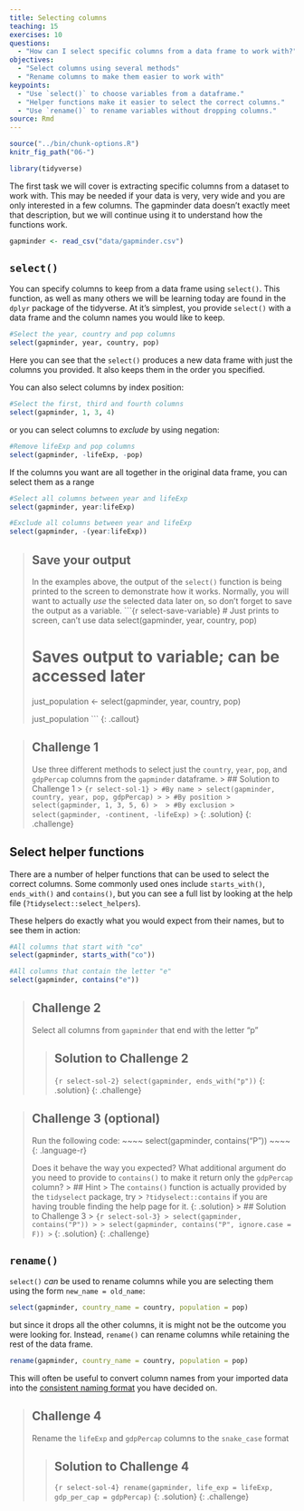 ```yaml
---
title: Selecting columns
teaching: 15
exercises: 10
questions:
  - "How can I select specific columns from a data frame to work with?"
objectives:
  - "Select columns using several methods"
  - "Rename columns to make them easier to work with"
keypoints:
  - "Use `select()` to choose variables from a dataframe."
  - "Helper functions make it easier to select the correct columns."
  - "Use `rename()` to rename variables without dropping columns."
source: Rmd
---
```


```r
source("../bin/chunk-options.R")
knitr_fig_path("06-")

library(tidyverse)
```

The first task we will cover is extracting specific columns from a dataset to work with. This 
may be needed if your data is very, very wide and you are only interested in a few columns. The 
gapminder data doesn't exactly meet that description, but we will continue using it to understand 
how the functions work.

```r
gapminder <- read_csv("data/gapminder.csv")
```

## `select()`

You can specify columns to keep from a data frame using `select()`. This function, as well as many 
others we will be learning today are found in the `dplyr` package of the tidyverse. At it's simplest,
you provide `select()` with a data frame and the column names you would like to keep.

```r
#Select the year, country and pop columns
select(gapminder, year, country, pop)
```

Here you can see that the `select()` produces a new data frame with just the columns you provided. 
It also keeps them in the order you specified.

You can also select columns by index position:

```r
#Select the first, third and fourth columns
select(gapminder, 1, 3, 4)
```

or you can select columns to *exclude* by using negation:

```r
#Remove lifeExp and pop columns
select(gapminder, -lifeExp, -pop)
```

If the columns you want are all together in the original data frame, you can select them as a range

```r
#Select all columns between year and lifeExp
select(gapminder, year:lifeExp)

#Exclude all columns between year and lifeExp
select(gapminder, -(year:lifeExp))
```

> ## Save your output
> In the examples above, the output of the `select()` function is being printed to the screen to 
> demonstrate how it works. Normally, you will want to actually *use* the selected data later on, so
> don't forget to save the output as a variable.
> ```{r select-save-variable}
> # Just prints to screen, can't use data
> select(gapminder, year, country, pop)
> 
> # Saves output to variable; can be accessed later
> just_population <- select(gapminder, year, country, pop)
> 
> just_population
> ```
{: .callout}


> ## Challenge 1
> Use three different methods to select just the `country`, `year`, `pop`, and `gdpPercap` columns 
> from the `gapminder` dataframe.
> > ## Solution to Challenge 1
> > ```{r select-sol-1}
> > #By name
> > select(gapminder, country, year, pop, gdpPercap)
> >
> > #By position
> > select(gapminder, 1, 3, 5, 6)
> > 
> > #By exclusion
> > select(gapminder, -continent, -lifeExp)
> > ```
> {: .solution}
{: .challenge}

## Select helper functions

There are a number of helper functions that can be used to select the correct columns. Some commonly
used ones include `starts_with()`, `ends_with()` and `contains()`, but you can see a full list by 
looking at the help file (`?tidyselect::select_helpers`).

These helpers do exactly what you would expect from their names, but to see them in action:

```r
#All columns that start with "co"
select(gapminder, starts_with("co"))

#All columns that contain the letter "e"
select(gapminder, contains("e"))
```

> ## Challenge 2
> Select all columns from `gapminder` that end with the letter "p"
>
> > ## Solution to Challenge 2
> > ```{r select-sol-2}
> > select(gapminder, ends_with("p"))
> > ```
> {: .solution}
{: .challenge}

> ## Challenge 3 (optional)
> Run the following code:
> ~~~~
> select(gapminder, contains("P"))
> ~~~~
> {: .language-r}
>
> Does it behave the way you expected? What additional argument do you need to provide to `contains()`
> to make it return only the `gdpPercap` column?
> > ## Hint
> > The `contains()` function is actually provided by the `tidyselect` package, try 
> > `?tidyselect::contains` if you are having trouble finding the help page for it.
> {: .solution}
> > ## Solution to Challenge 3
> > ```{r select-sol-3}
> > select(gapminder, contains("P"))
> >
> > select(gapminder, contains("P", ignore.case = F))
> > ```
> {: .solution}
{: .challenge}

## `rename()`

`select()` *can* be used to rename columns while you are selecting them using the form 
`new_name = old_name`:

```r
select(gapminder, country_name = country, population = pop)
```

but since it drops all the other columns, it is might not be the outcome you were looking for. 
Instead, `rename()` can rename columns while retaining the rest of the data frame.

```r
rename(gapminder, country_name = country, population = pop)
```

This will often be useful to convert column names from your imported data into the 
[consistent naming format]({{ page.root }}{% link _episodes/02-Using-R.md %}#naming-things) you
have decided on.

> ## Challenge 4
> Rename the `lifeExp` and `gdpPercap` columns to the `snake_case` format
>
> > ## Solution to Challenge 4
> > ```{r select-sol-4}
> > rename(gapminder, life_exp = lifeExp, gdp_per_cap = gdpPercap)
> > ```
> {: .solution}
{: .challenge}